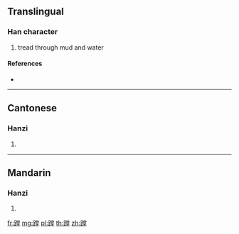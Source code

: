 {{character info/new}}
==Translingual==

===Han character===
{{Han char|rn=157|rad=足|as=11|sn=18|four=69114|canj=RMFBG}}

# tread through mud and water

====References====
* {{Han ref|kx=1232.200|dkj=37806|hdz=63734.090|uh=8E5A|ud=36442|bh=F141|bd=61761}}

----

==Cantonese==

===Hanzi===
{{yue-hanzi|jyut=|y=tong4}}

# {{defn|lang=yue|sort=足11}}

----

==Mandarin==

===Hanzi===
{{cmn-hanzi|pin=[[tāng]] ([[tang1]])|wg=t'ang<sup>1</sup>}}

# {{defn|lang=cmn|sort=足11}}

[[fr:蹚]]
[[mg:蹚]]
[[pl:蹚]]
[[th:蹚]]
[[zh:蹚]]